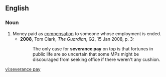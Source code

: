 ==English==
===Noun===
{{en-noun|-|sg=[[severance]] [[pay]]}}

# Money paid as [[compensation]] to someone whose employment is ended.
#*'''2008''', Tom Clark, ''The Guardian'', G2, 15 Jan 2008, p. 3:
#*:The only case for '''severance pay''' on top is that fortunes in public life are so uncertain that some MPs might be discouraged from seeking office if there weren't any cushion.

[[vi:severance pay]]